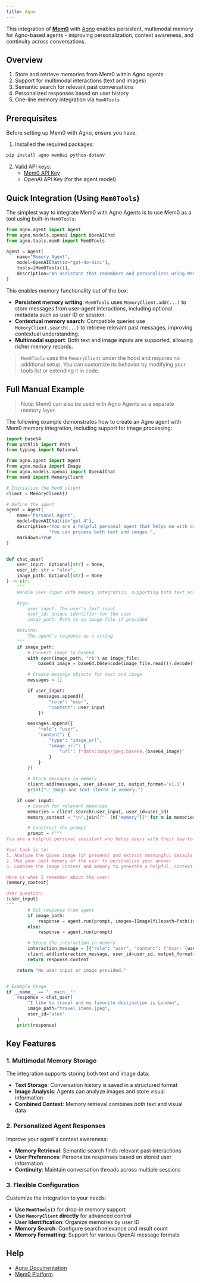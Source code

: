 ```yaml
---
title: Agno
---
```


This integration of [**Mem0**](https://github.com/mem0ai/mem0) with [Agno](https://github.com/agno-agi/agno) enables persistent, multimodal memory for Agno-based agents - improving personalization, context awareness, and continuity across conversations.

## Overview

1. Store and retrieve memories from Mem0 within Agno agents
2. Support for multimodal interactions (text and images)
3. Semantic search for relevant past conversations
4. Personalized responses based on user history
5. One-line memory integration via `Mem0Tools`

## Prerequisites

Before setting up Mem0 with Agno, ensure you have:

1. Installed the required packages:
```bash
pip install agno mem0ai python-dotenv
```

2. Valid API keys:
   - [Mem0 API Key](https://app.mem0.ai/dashboard/api-keys)
   - OpenAI API Key (for the agent model)

## Quick Integration (Using `Mem0Tools`)

The simplest way to integrate Mem0 with Agno Agents is to use Mem0 as a tool using built-in `Mem0Tools`:

```python
from agno.agent import Agent
from agno.models.openai import OpenAIChat
from agno.tools.mem0 import Mem0Tools

agent = Agent(
    name="Memory Agent",
    model=OpenAIChat(id="gpt-4o-mini"),
    tools=[Mem0Tools()],
    description="An assistant that remembers and personalizes using Mem0 memory."
)
```

This enables memory functionality out of the box:

- **Persistent memory writing**: `Mem0Tools` uses `MemoryClient.add(...)` to store messages from user-agent interactions, including optional metadata such as user ID or session.
- **Contextual memory search**: Compatible queries use `MemoryClient.search(...)` to retrieve relevant past messages, improving contextual understanding.
- **Multimodal support**: Both text and image inputs are supported, allowing richer memory records.

> `Mem0Tools` uses the `MemoryClient` under the hood and requires no additional setup. You can customize its behavior by modifying your tools list or extending it in code.

## Full Manual Example

> Note: Mem0 can also be used with Agno Agents as a separate memory layer.

The following example demonstrates how to create an Agno agent with Mem0 memory integration, including support for image processing:

```python
import base64
from pathlib import Path
from typing import Optional

from agno.agent import Agent
from agno.media import Image
from agno.models.openai import OpenAIChat
from mem0 import MemoryClient

# Initialize the Mem0 client
client = MemoryClient()

# Define the agent
agent = Agent(
    name="Personal Agent",
    model=OpenAIChat(id="gpt-4"),
    description="You are a helpful personal agent that helps me with day to day activities."
                "You can process both text and images.",
    markdown=True
)


def chat_user(
    user_input: Optional[str] = None,
    user_id: str = "alex",
    image_path: Optional[str] = None
) -> str:
    """
    Handle user input with memory integration, supporting both text and images.

    Args:
        user_input: The user's text input
        user_id: Unique identifier for the user
        image_path: Path to an image file if provided

    Returns:
        The agent's response as a string
    """
    if image_path:
        # Convert image to base64
        with open(image_path, "rb") as image_file:
            base64_image = base64.b64encode(image_file.read()).decode("utf-8")

        # Create message objects for text and image
        messages = []

        if user_input:
            messages.append({
                "role": "user",
                "content": user_input
            })

        messages.append({
            "role": "user",
            "content": {
                "type": "image_url",
                "image_url": {
                    "url": f"data:image/jpeg;base64,{base64_image}"
                }
            }
        })

        # Store messages in memory
        client.add(messages, user_id=user_id, output_format='v1.1')
        print("✅ Image and text stored in memory.")

    if user_input:
        # Search for relevant memories
        memories = client.search(user_input, user_id=user_id)
        memory_context = "\n".join(f"- {m['memory']}" for m in memories['results'])

        # Construct the prompt
        prompt = f"""
You are a helpful personal assistant who helps users with their day-to-day activities and keeps track of everything.

Your task is to:
1. Analyze the given image (if present) and extract meaningful details to answer the user's question.
2. Use your past memory of the user to personalize your answer.
3. Combine the image content and memory to generate a helpful, context-aware response.

Here is what I remember about the user:
{memory_context}

User question:
{user_input}
"""
        # Get response from agent
        if image_path:
            response = agent.run(prompt, images=[Image(filepath=Path(image_path))])
        else:
            response = agent.run(prompt)

        # Store the interaction in memory
        interaction_message = [{"role": "user", "content": f"User: {user_input}\nAssistant: {response.content}"}]
        client.add(interaction_message, user_id=user_id, output_format='v1.1')
        return response.content

    return "No user input or image provided."


# Example Usage
if __name__ == "__main__":
    response = chat_user(
        "I like to travel and my favorite destination is London",
        image_path="travel_items.jpeg",
        user_id="alex"
    )
    print(response)
```

## Key Features

### 1. Multimodal Memory Storage

The integration supports storing both text and image data:

- **Text Storage**: Conversation history is saved in a structured format
- **Image Analysis**: Agents can analyze images and store visual information
- **Combined Context**: Memory retrieval combines both text and visual data

### 2. Personalized Agent Responses

Improve your agent's context awareness:

- **Memory Retrieval**: Semantic search finds relevant past interactions
- **User Preferences**: Personalize responses based on stored user information
- **Continuity**: Maintain conversation threads across multiple sessions

### 3. Flexible Configuration

Customize the integration to your needs:

- **Use `Mem0Tools()`** for drop-in memory support
- **Use `MemoryClient` directly** for advanced control
- **User Identification**: Organize memories by user ID
- **Memory Search**: Configure search relevance and result count
- **Memory Formatting**: Support for various OpenAI message formats

## Help

- [Agno Documentation](https://docs.agno.com/introduction)
- [Mem0 Platform](https://app.mem0.ai/)
